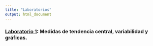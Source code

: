 ```yaml
---
title: "Laboratorios"
output: html_document
---
```



### [Laboratorio 1](https://didier-murillo.netlify.com/l1): Medidas de tendencia central, variabilidad y gráficas.